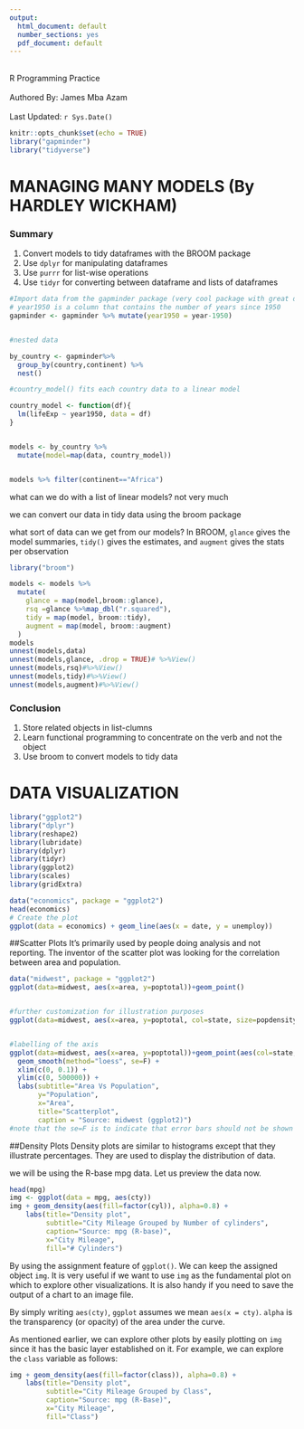 ```yaml
---
output:
  html_document: default
  number_sections: yes
  pdf_document: default
---
```

<div class="row">

<div class="col-lg-3"></div>

<div class="col-lg-6">
<br>R Programming Practice</br>
<br>Authored By: James Mba Azam</br>
<br>Last Updated: `r Sys.Date()`</br>
</div>

<div class="col-lg-3"></div>

</div>
```r
knitr::opts_chunk$set(echo = TRUE)
library("gapminder")
library("tidyverse")
```
# MANAGING MANY MODELS (By HARDLEY WICKHAM)
### Summary
1. Convert models to tidy dataframes with the BROOM package
2. Use `dplyr` for manipulating dataframes
3. Use `purrr` for list-wise operations
4. Use `tidyr` for converting between dataframe and lists of dataframes
```r
#Import data from the gapminder package (very cool package with great data)
# year1950 is a column that contains the number of years since 1950
gapminder <- gapminder %>% mutate(year1950 = year-1950)


#nested data

by_country <- gapminder%>%
  group_by(country,continent) %>%
  nest()

#country_model() fits each country data to a linear model

country_model <- function(df){
  lm(lifeExp ~ year1950, data = df)
}


models <- by_country %>%
  mutate(model=map(data, country_model))


models %>% filter(continent=="Africa")
```
what can we do with a list of linear models? not very much

we can convert our data in tidy data using the broom package

what sort of data can we get from our models?
In BROOM, `glance` gives the model summaries,
`tidy()` gives the estimates, and `augment` gives the stats per observation

```r
library("broom")

models <- models %>%
  mutate(
    glance = map(model,broom::glance),
    rsq =glance %>%map_dbl("r.squared"),
    tidy = map(model, broom::tidy),
    augment = map(model, broom::augment)
  )
models
unnest(models,data)
unnest(models,glance, .drop = TRUE)# %>%View()
unnest(models,rsq)#%>%View()
unnest(models,tidy)#%>%View()
unnest(models,augment)#%>%View()
```


### Conclusion
1. Store related objects in list-clumns 
2. Learn functional programming to concentrate on the verb 
and not the object
3. Use broom to convert models to tidy data


# DATA VISUALIZATION
```r
library("ggplot2")
library("dplyr")
library(reshape2)
library(lubridate)
library(dplyr)
library(tidyr)
library(ggplot2)
library(scales)
library(gridExtra)
```

```r
data("economics", package = "ggplot2")
head(economics)
# Create the plot
ggplot(data = economics) + geom_line(aes(x = date, y = unemploy))
```
##Scatter Plots
It’s primarily used by people doing analysis and not reporting. The inventor of the scatter plot was looking for the correlation between area and population.
```r
data("midwest", package = "ggplot2")
ggplot(data=midwest, aes(x=area, y=poptotal))+geom_point()


#further customization for illustration purposes
ggplot(data=midwest, aes(x=area, y=poptotal, col=state, size=popdensity))+geom_point()


#labelling of the axis
ggplot(data=midwest, aes(x=area, y=poptotal))+geom_point(aes(col=state, size=popdensity))+
  geom_smooth(method="loess", se=F) + 
  xlim(c(0, 0.1)) + 
  ylim(c(0, 500000)) + 
  labs(subtitle="Area Vs Population", 
       y="Population", 
       x="Area", 
       title="Scatterplot", 
       caption = "Source: midwest (ggplot2)")
#note that the se=F is to indicate that error bars should not be shown
```

##Density Plots
Density plots are similar to histograms except that they illustrate percentages. They are used to display the distribution of data.

we will be using the R-base mpg data. Let us preview the data now.
```r
head(mpg)
img <- ggplot(data = mpg, aes(cty))
img + geom_density(aes(fill=factor(cyl)), alpha=0.8) + 
    labs(title="Density plot", 
         subtitle="City Mileage Grouped by Number of cylinders",
         caption="Source: mpg (R-base)",
         x="City Mileage",
         fill="# Cylinders")
```

By using the assignment feature of `ggplot()`. We can keep the assigned object `img`. It is very useful if we want to use `img` as the fundamental plot on which to explore other visualizations. It is also handy if you need to save the output of a chart to an image file.

By simply writing `aes(cty)`, `ggplot` assumes we mean `aes(x = cty)`. 
`alpha` is the transparency (or opacity) of the area under the curve.

As mentioned earlier, we can explore other plots by easily plotting on `img` since it has the basic layer established on it. For example, we can explore the `class` variable as follows:
```r
img + geom_density(aes(fill=factor(class)), alpha=0.8) + 
    labs(title="Density plot", 
         subtitle="City Mileage Grouped by Class",
         caption="Source: mpg (R-Base)",
         x="City Mileage",
         fill="Class")
```

